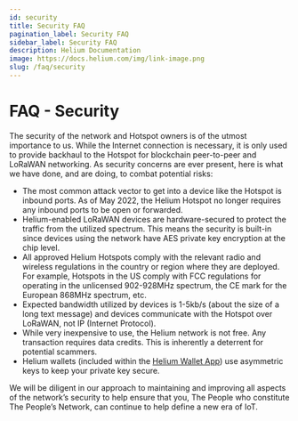 ```yaml
---
id: security
title: Security FAQ
pagination_label: Security FAQ
sidebar_label: Security FAQ
description: Helium Documentation
image: https://docs.helium.com/img/link-image.png
slug: /faq/security
---
```


# FAQ - Security

The security of the network and Hotspot owners is of the utmost importance to us. While the Internet
connection is necessary, it is only used to provide backhaul to the Hotspot for blockchain
peer-to-peer and LoRaWAN networking. As security concerns are ever present, here is what we have
done, and are doing, to combat potential risks:

- The most common attack vector to get into a device like the Hotspot is inbound ports. As of May
  2022, the Helium Hotspot no longer requires any inbound ports to be open or forwarded.
- Helium-enabled LoRaWAN devices are hardware-secured to protect the traffic from the utilized
  spectrum. This means the security is built-in since devices using the network have AES private key
  encryption at the chip level.
- All approved Helium Hotspots comply with the relevant radio and wireless regulations in the
  country or region where they are deployed. For example, Hotspots in the US comply with FCC
  regulations for operating in the unlicensed 902-928MHz spectrum, the CE mark for the European
  868MHz spectrum, etc.
- Expected bandwidth utilized by devices is 1-5kb/s (about the size of a long text message) and
  devices communicate with the Hotspot over LoRaWAN, not IP (Internet Protocol).
- While very inexpensive to use, the Helium network is not free. Any transaction requires data
  credits. This is inherently a deterrent for potential scammers.
- Helium wallets (included within the [Helium Wallet App][helium-wallet-app]) use asymmetric keys to
  keep your private key secure.

We will be diligent in our approach to maintaining and improving all aspects of the network’s
security to help ensure that you, The People who constitute The People’s Network, can continue to
help define a new era of IoT.

[helium-wallet-app]: /wallets/helium-wallet-app
